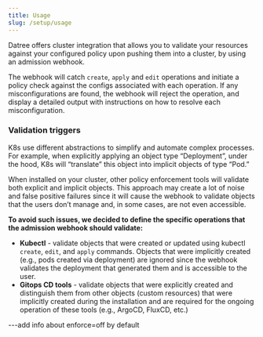```yaml
---
title: Usage
slug: /setup/usage
---
```


Datree offers cluster integration that allows you to validate your resources against your configured policy upon pushing them into a cluster, by using an admission webhook.

The webhook will catch `create`, `apply` and `edit` operations and initiate a policy check against the configs associated with each operation. If any misconfigurations are found, the webhook will reject the operation, and display a detailed output with instructions on how to resolve each misconfiguration.

### Validation triggers
K8s use different abstractions to simplify and automate complex processes. For example, when explicitly applying an object type “Deployment”, under the hood, K8s will “translate” this object into implicit objects of type “Pod.”

When installed on your cluster, other policy enforcement tools will validate both explicit and implicit objects. This approach may create a lot of noise and false positive failures since it will cause the webhook to validate objects that the users don’t manage and, in some cases, are not even accessible.

**To avoid such issues, we decided to define the specific operations that the admission webhook should validate:**

* **Kubectl** - validate objects that were created or updated using kubectl `create`, `edit`, and `apply` commands. Objects that were implicitly created (e.g., pods created via deployment) are ignored since the webhook validates the deployment that generated them and is accessible to the user.
* **Gitops CD tools** - validate objects that were explicitly created and distinguish them from other objects (custom resources) that were implicitly created during the installation and are required for the ongoing operation of these tools (e.g., ArgoCD, FluxCD, etc.)




---add info about enforce=off by default